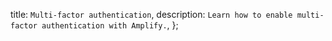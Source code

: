   title: `Multi-factor authentication`,
  description: `Learn how to enable multi-factor authentication with Amplify.`,
};